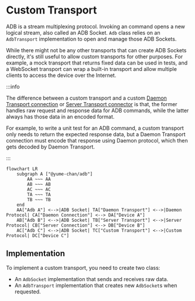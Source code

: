 # Custom Transport

ADB is a stream multiplexing protocol. Invoking an command opens a new logical stream, also called an ADB Socket. `Adb` class relies on an `AdbTransport` implementation to open and manage those ADB Sockets.

While there might not be any other transports that can create ADB Sockets directly, it's still useful to allow custom transports for other purposes. For example, a mock transport that returns fixed data can be used in tests, and a WebSocket transport can wrap a built-in transport and allow multiple clients to access the device over the Internet.

:::info

The difference between a custom transport and a custom [Daemon Transport connection](./daemon/custom-connection.mdx) or [Server Transport connector](./server/client.mdx#create-connector) is that, the former handles raw request and response data for ADB commands, while the latter always has those data in an encoded format.

For example, to write a unit test for an ADB command, a custom transport only needs to return the expected response data, but a Daemon Transport connection must encode that response using Daemon protocol, which then gets decoded by Daemon Transport.

:::

```mermaid
flowchart LR
    subgraph A ["@yume-chan/adb"]
        AA ~~~ AA
        AB ~~~ AB
        AC ~~~ AC
        TA ~~~ TA
        TB ~~~ TB
    end
    AA["Adb A"] <-->|ADB Socket| TA["Daemon Transport"] <-->|Daemon Protocol| CA["Daemon Connection"] <--> DA["Device A"]
    AB["Adb B"] <-->|ADB Socket| TB["Server Transport"] <-->|Server Protocol| CB["Server Connection"] <--> DB["Device B"]
    AC["Adb C"] <-->|ADB Socket| TC["Custom Transport"] <-->|Custom Protocol| DC["Device C"]
```

## Implementation

To implement a custom transport, you need to create two class:

* An `AdbSocket` implementation that sends and receives raw data.
* An `AdbTransport` implementation that creates new `AdbSocket`s when requested.
